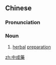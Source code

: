 {{also|中成药}}
==Chinese==
{{zh-forms|s=中成药}}

===Pronunciation===
{{zh-pron
|m=zhōngchéngyào
|c=zung1 sing4 joek6
|cat=n
}}

===Noun===
{{zh-noun}}

# [[herbal]] [[preparation]] {{gloss|as used in traditional Chinese medicine}}

[[zh:中成藥]]